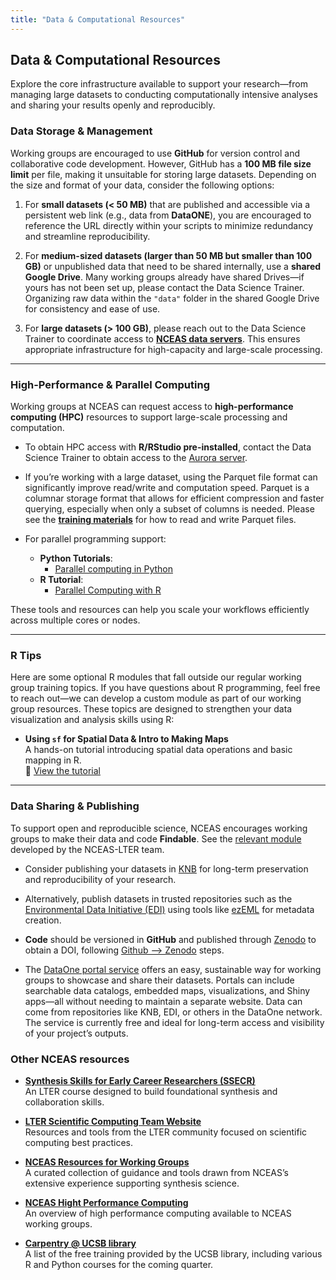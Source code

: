 ```yaml
---
title: "Data & Computational Resources"
---
```


## Data & Computational Resources
Explore the core infrastructure available to support your research—from managing large datasets to conducting computationally intensive analyses and sharing your results openly and reproducibly.

### Data Storage & Management

Working groups are encouraged to use **GitHub** for version control and collaborative code development. However, GitHub has a **100 MB file size limit** per file, making it unsuitable for storing large datasets. Depending on the size and format of your data, consider the following options:

1. For **small datasets (< 50 MB)** that are published and accessible via a persistent web link (e.g., data from **DataONE**), you are encouraged to reference the URL directly within your scripts to minimize redundancy and streamline reproducibility.

2. For **medium-sized datasets (larger than 50 MB but smaller than 100 GB)** or unpublished data that need to be shared internally, use a **shared Google Drive**. Many working groups already have shared Drives—if yours has not been set up, please contact the Data Science Trainer. Organizing raw data within the `"data"` folder in the shared Google Drive for consistency and ease of use.

3. For **large datasets (> 100 GB)**, please reach out to the Data Science Trainer to coordinate access to [**NCEAS data servers**](https://help.nceas.ucsb.edu/NCEAS/Computing/high_performance_computing). This ensures appropriate infrastructure for high-capacity and large-scale processing. 

---

### High-Performance & Parallel Computing

Working groups at NCEAS can request access to **high-performance computing (HPC)** resources to support large-scale processing and computation.

- To obtain HPC access with **R/RStudio pre-installed**, contact the Data Science Trainer to obtain access to the [Aurora server](https://help.nceas.ucsb.edu/NCEAS/Computing/high_performance_computing).

- If you're working with a large dataset, using the Parquet file format can significantly improve read/write and computation speed. Parquet is a columnar storage format that allows for efficient compression and faster querying, especially when only a subset of columns is needed. Please see the [**training materials**](https://learning.nceas.ucsb.edu/2025-04-arctic/sections/parquet-arrow.html) for how to read and write Parquet files.  

- For parallel programming support:
  - **Python Tutorials**:
    - [Parallel computing in Python](https://learning.nceas.ucsb.edu/2025-04-arctic/sections/parallel-programming.html)
  - **R Tutorial**:
    - [Parallel Computing with R](https://nceas-learning-hub.github.io/nceas-wg-portal/s10_r_parallel_computing.html)

These tools and resources can help you scale your workflows efficiently across multiple cores or nodes.

---

### R Tips

Here are some optional R modules that fall outside our regular working group training topics. If you have questions about R programming, feel free to reach out—we can develop a custom module as part of our working group resources. These topics are designed to strengthen your data visualization and analysis skills using R:

- **Using `sf` for Spatial Data & Intro to Making Maps**  
  A hands-on tutorial introducing spatial data operations and basic mapping in R.  
  📍 [View the tutorial](https://learning.nceas.ucsb.edu/2023-08-delta/session_10.html)

---

### Data Sharing & Publishing

To support open and reproducible science, NCEAS encourages working groups to make their data and code **Findable**. See the [relevant module](https://lter.github.io/ssecr/mod_next-steps.html) developed by the NCEAS-LTER team. 

- Consider publishing your datasets in [KNB](https://knb.ecoinformatics.org/) for long-term preservation and reproducibility of your research.  

- Alternatively, publish datasets in trusted repositories such as the [Environmental Data Initiative (EDI)](https://edirepository.org/) using tools like [ezEML](https://www.youtube.com/watch?v=T2lhEBWzIPQ) for metadata creation.

- **Code** should be versioned in **GitHub** and published through [Zenodo](https://zenodo.org/) to obtain a DOI, following [Github --> Zenodo](https://github.com/OpenScienceMOOC/Module-5-Open-Research-Software-and-Open-Source/blob/master/content_development/Task_2.md) steps. 

- The [DataOne portal service](https://www.dataone.org/plus/) offers an easy, sustainable way for working groups to showcase and share their datasets. Portals can include searchable data catalogs, embedded maps, visualizations, and Shiny apps—all without needing to maintain a separate website. Data can come from repositories like KNB, EDI, or others in the DataOne network. The service is currently free and ideal for long-term access and visibility of your project’s outputs.


### Other NCEAS resources
- [**Synthesis Skills for Early Career Researchers (SSECR)**](https://lter.github.io/ssecr/)  
  An LTER course designed to build foundational synthesis and collaboration skills.

- [**LTER Scientific Computing Team Website**](https://lter.github.io/scicomp/)  
  Resources and tools from the LTER community focused on scientific computing best practices.

- [**NCEAS Resources for Working Groups**](https://www.nceas.ucsb.edu/working-group-resources)  
  A curated collection of guidance and tools drawn from NCEAS's extensive experience supporting synthesis science.

- [**NCEAS Hight Performance Computing**](https://help.nceas.ucsb.edu/NCEAS/Computing/high_performance_computing)  
  An overview of high performance computing available to NCEAS working groups.
  
- [**Carpentry @ UCSB library**](https://carpentry.library.ucsb.edu/workshop/2025/07/08/ucsb-geospatial.html)  
  A list of the free training provided by the UCSB library, including various R and Python courses for the coming quarter.

